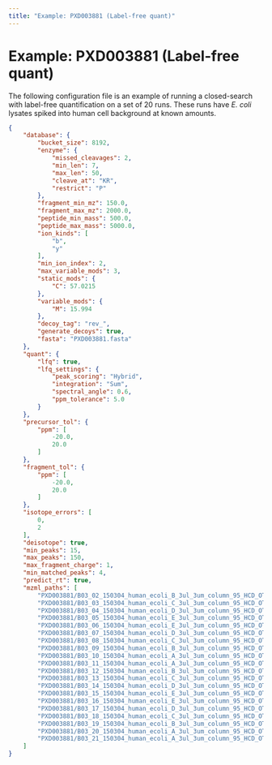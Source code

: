 ```yaml
---
title: "Example: PXD003881 (Label-free quant)"
---
```


# Example: PXD003881 (Label-free quant)

The following configuration file is an example of running a closed-search with label-free quantification on a set of 20 runs. These runs have *E. coli* lysates spiked into human cell background at known amounts.


```json filename="PXD001468.json" copy
{
    "database": {
        "bucket_size": 8192,
        "enzyme": {
            "missed_cleavages": 2,
            "min_len": 7,
            "max_len": 50,
            "cleave_at": "KR",
            "restrict": "P"
        },
        "fragment_min_mz": 150.0,
        "fragment_max_mz": 2000.0,
        "peptide_min_mass": 500.0,
        "peptide_max_mass": 5000.0,
        "ion_kinds": [
            "b",
            "y"
        ],
        "min_ion_index": 2,
        "max_variable_mods": 3,
        "static_mods": {
            "C": 57.0215
        },
        "variable_mods": {
            "M": 15.994
        },
        "decoy_tag": "rev_",
        "generate_decoys": true,
        "fasta": "PXD003881.fasta"
    },
    "quant": {
        "lfq": true,
        "lfq_settings": {
            "peak_scoring": "Hybrid",
            "integration": "Sum",
            "spectral_angle": 0.6,
            "ppm_tolerance": 5.0
        }
    },
    "precursor_tol": {
        "ppm": [
            -20.0,
            20.0
        ]
    },
    "fragment_tol": {
        "ppm": [
            -20.0,
            20.0
        ]
    },
    "isotope_errors": [
        0,
        2
    ],
    "deisotope": true,
    "min_peaks": 15,
    "max_peaks": 150,
    "max_fragment_charge": 1,
    "min_matched_peaks": 4,
    "predict_rt": true,
    "mzml_paths": [
        "PXD003881/B03_02_150304_human_ecoli_B_3ul_3um_column_95_HCD_OT_2hrs_30B_9B.mzML.gz",
        "PXD003881/B03_03_150304_human_ecoli_C_3ul_3um_column_95_HCD_OT_2hrs_30B_9B.mzML.gz",
        "PXD003881/B03_04_150304_human_ecoli_D_3ul_3um_column_95_HCD_OT_2hrs_30B_9B.mzML.gz",
        "PXD003881/B03_05_150304_human_ecoli_E_3ul_3um_column_95_HCD_OT_2hrs_30B_9B.mzML.gz",
        "PXD003881/B03_06_150304_human_ecoli_E_3ul_3um_column_95_HCD_OT_2hrs_30B_9B.mzML.gz",
        "PXD003881/B03_07_150304_human_ecoli_D_3ul_3um_column_95_HCD_OT_2hrs_30B_9B.mzML.gz",
        "PXD003881/B03_08_150304_human_ecoli_C_3ul_3um_column_95_HCD_OT_2hrs_30B_9B.mzML.gz",
        "PXD003881/B03_09_150304_human_ecoli_B_3ul_3um_column_95_HCD_OT_2hrs_30B_9B.mzML.gz",
        "PXD003881/B03_10_150304_human_ecoli_A_3ul_3um_column_95_HCD_OT_2hrs_30B_9B.mzML.gz",
        "PXD003881/B03_11_150304_human_ecoli_A_3ul_3um_column_95_HCD_OT_2hrs_30B_9B.mzML.gz",
        "PXD003881/B03_12_150304_human_ecoli_B_3ul_3um_column_95_HCD_OT_2hrs_30B_9B.mzML.gz",
        "PXD003881/B03_13_150304_human_ecoli_C_3ul_3um_column_95_HCD_OT_2hrs_30B_9B.mzML.gz",
        "PXD003881/B03_14_150304_human_ecoli_D_3ul_3um_column_95_HCD_OT_2hrs_30B_9B.mzML.gz",
        "PXD003881/B03_15_150304_human_ecoli_E_3ul_3um_column_95_HCD_OT_2hrs_30B_9B.mzML.gz",
        "PXD003881/B03_16_150304_human_ecoli_E_3ul_3um_column_95_HCD_OT_2hrs_30B_9B.mzML.gz",
        "PXD003881/B03_17_150304_human_ecoli_D_3ul_3um_column_95_HCD_OT_2hrs_30B_9B.mzML.gz",
        "PXD003881/B03_18_150304_human_ecoli_C_3ul_3um_column_95_HCD_OT_2hrs_30B_9B.mzML.gz",
        "PXD003881/B03_19_150304_human_ecoli_B_3ul_3um_column_95_HCD_OT_2hrs_30B_9B.mzML.gz",
        "PXD003881/B03_20_150304_human_ecoli_A_3ul_3um_column_95_HCD_OT_2hrs_30B_9B.mzML.gz",
        "PXD003881/B03_21_150304_human_ecoli_A_3ul_3um_column_95_HCD_OT_2hrs_30B_9B.mzML.gz"
    ]
}
```